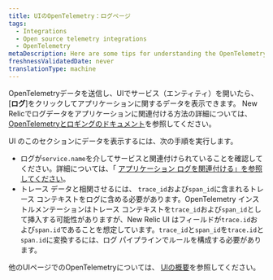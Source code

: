 ```yaml
---
title: UIのOpenTelemetry：ログページ
tags:
  - Integrations
  - Open source telemetry integrations
  - OpenTelemetry
metaDescription: Here are some tips for understanding the OpenTelemetry logs page in the New Relic UI.
freshnessValidatedDate: never
translationType: machine
---
```


OpenTelemetryデータを送信し、UIでサービス（エンティティ）を開いたら、\[**ログ**]をクリックしてアプリケーションに関するデータを表示できます。 New Relicでログデータをアプリケーションに関連付ける方法の詳細については、 [OpenTelemetryとロギングのドキュメント](/docs/more-integrations/open-source-telemetry-integrations/opentelemetry/best-practices/opentelemetry-best-practices-logs)を参照してください。

UI のこのセクションにデータを表示するには、次の手順を実行します。

* ログが`service.name`を介してサービスと関連付けられていることを確認してください。詳細については、「 [アプリケーション ログを関連付ける」を参照してください](/docs/more-integrations/open-source-telemetry-integrations/opentelemetry/best-practices/opentelemetry-best-practices-logs#log-correlation)。
* トレース データと相関させるには、 `trace_id`および`span_id`に含まれるトレース コンテキストをログに含める必要があります。OpenTelemetry インストルメンテーションはトレース コンテキストを`trace_id`および`span_id`として挿入する可能性がありますが、New Relic UI はフィールドが`trace.id`および`span.id`であることを想定しています。`trace_id`と`span_id`を`trace.id`と`span.id`に変換するには、ログ パイプラインでルールを構成する必要があります。

他のUIページでのOpenTelemetryについては、 [UIの概要](/docs/more-integrations/open-source-telemetry-integrations/opentelemetry/view-your-data/opentelemetry-view-your-data)を参照してください。